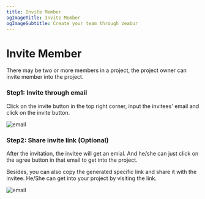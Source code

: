 ```yaml
---
title: Invite Member
ogImageTitle: Invite Member
ogImageSubtitle: Create your team through zeabur
---
```


# Invite Member

There may be two or more members in a project, the project owner can invite member into the project.

### Step1: Invite through email

Click on the invite button in the top right corner, input the invitees' email and click on the invite button.

![email](/manage/invite/email.png)

### Step2: Share invite link (Optional)

After the invitation, the invitee will get an emial. And he/she can just click on the agree button in that email to get into the project.

Besides, you can also copy the generated specific link and share it with the invitee. He/She can get into your project by visiting the link.

![email](/manage/invite/success.png)



